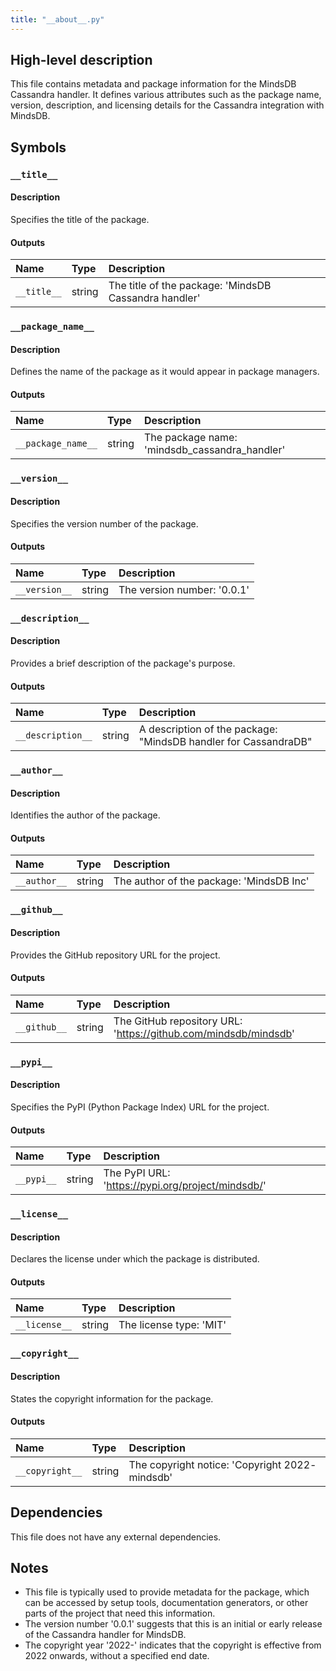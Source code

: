 ```yaml
---
title: "__about__.py"
---
```


## High-level description
This file contains metadata and package information for the MindsDB Cassandra handler. It defines various attributes such as the package name, version, description, and licensing details for the Cassandra integration with MindsDB.

## Symbols

### `__title__`
#### Description
Specifies the title of the package.

#### Outputs
| Name | Type | Description |
|:-----|:-----|:------------|
| `__title__` | string | The title of the package: 'MindsDB Cassandra handler' |

### `__package_name__`
#### Description
Defines the name of the package as it would appear in package managers.

#### Outputs
| Name | Type | Description |
|:-----|:-----|:------------|
| `__package_name__` | string | The package name: 'mindsdb_cassandra_handler' |

### `__version__`
#### Description
Specifies the version number of the package.

#### Outputs
| Name | Type | Description |
|:-----|:-----|:------------|
| `__version__` | string | The version number: '0.0.1' |

### `__description__`
#### Description
Provides a brief description of the package's purpose.

#### Outputs
| Name | Type | Description |
|:-----|:-----|:------------|
| `__description__` | string | A description of the package: "MindsDB handler for CassandraDB" |

### `__author__`
#### Description
Identifies the author of the package.

#### Outputs
| Name | Type | Description |
|:-----|:-----|:------------|
| `__author__` | string | The author of the package: 'MindsDB Inc' |

### `__github__`
#### Description
Provides the GitHub repository URL for the project.

#### Outputs
| Name | Type | Description |
|:-----|:-----|:------------|
| `__github__` | string | The GitHub repository URL: 'https://github.com/mindsdb/mindsdb' |

### `__pypi__`
#### Description
Specifies the PyPI (Python Package Index) URL for the project.

#### Outputs
| Name | Type | Description |
|:-----|:-----|:------------|
| `__pypi__` | string | The PyPI URL: 'https://pypi.org/project/mindsdb/' |

### `__license__`
#### Description
Declares the license under which the package is distributed.

#### Outputs
| Name | Type | Description |
|:-----|:-----|:------------|
| `__license__` | string | The license type: 'MIT' |

### `__copyright__`
#### Description
States the copyright information for the package.

#### Outputs
| Name | Type | Description |
|:-----|:-----|:------------|
| `__copyright__` | string | The copyright notice: 'Copyright 2022- mindsdb' |

## Dependencies
This file does not have any external dependencies.

## Notes
- This file is typically used to provide metadata for the package, which can be accessed by setup tools, documentation generators, or other parts of the project that need this information.
- The version number '0.0.1' suggests that this is an initial or early release of the Cassandra handler for MindsDB.
- The copyright year '2022-' indicates that the copyright is effective from 2022 onwards, without a specified end date.